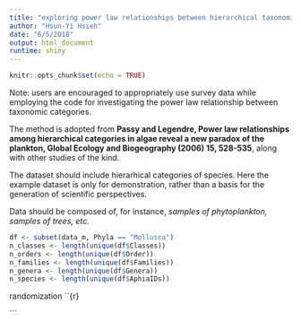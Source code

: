 ```yaml
---
title: "exploring power law relationships between hierarchical taxonomic categories"
author: "Hsun-Yi Hsieh"
date: "6/5/2018"
output: html_document
runtime: shiny
---
```


```r
knitr::opts_chunk$set(echo = TRUE)
```

Note: users are encouraged to appropriately use survey data while employing the code for investigating the power law relationship between taxonomic categories. </br>

The method is adopted from **Passy and Legendre, Power law relationships among hierarchical categories in algae reveal a new paradox of the plankton, Global Ecology and Biogeography (2006) 15, 528-535**, along with other studies of the kind.

The dataset should include hierarhical categories of species. Here the example dataset is only for demonstration, rather than a basis for the generation of scientific perspectives. 

Data should be composed of, for instance, *samples of phytoplankton, samples of trees, etc.*
```r
df <- subset(data_m, Phyla == "Mollusca")
n_classes <- length(unique(df$Classes))
n_orders <- length(unique(df$Order))
n_families <- length(unique(df$Families))
n_genera <- length(unique(df$Genera))
n_species <- length(unique(df$AphiaIDs))
```

randomization
``{r}

```

